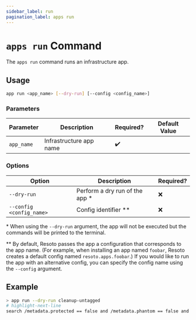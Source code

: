 ```yaml
---
sidebar_label: run
pagination_label: apps run
---
```


# `apps run` Command

The `apps run` command runs an infrastructure app.

## Usage

```bash
app run <app_name> [--dry-run] [--config <config_name>]
```

### Parameters

| Parameter  | Description             | Required? | Default Value |
| ---------- | ----------------------- | --------- | ------------- |
| `app_name` | Infrastructure app name | ✔️        |               |

### Options

| Option                   | Description                     | Required? |
| ------------------------ | ------------------------------- | --------- |
| `--dry-run`              | Perform a dry run of the app \* | ❌        |
| `--config <config_name>` | Config identifier \*\*          | ❌        |

\* When using the `--dry-run` argument, the app will not be executed but the commands will be printed to the terminal.

\*\* By default, Resoto passes the app a configuration that corresponds to the app name. (For example, when installing an app named `foobar`, Resoto creates a default config named `resoto.apps.foobar`.) If you would like to run the app with an alternative config, you can specify the config name using the `--config` argument.

## Example

```bash title="Dry run an app"
> app run --dry-run cleanup-untagged
# highlight-next-line
search /metadata.protected == false and /metadata.phantom == false and /metadata.cleaned == false and is(["aws_ec2_instance", "aws_ec2_volume", "aws_vpc", "aws_cloudformation_stack", "aws_elb", "aws_alb", "aws_alb_target_group", "aws_eks_cluster", "aws_eks_nodegroup", "example_instance", "example_network"]) and not(has_key(tags, ["owner", "expiration"])) and ((/ancestors.cloud.reported.id == "aws" and /ancestors.account.reported.id == "068564737731" and age > 7d) or (/ancestors.cloud.reported.id == "aws" and /ancestors.account.reported.id == "575584959047" and age > 2h)) | clean "Missing one or more of required tags owner, expiration and age more than threshold"
```

